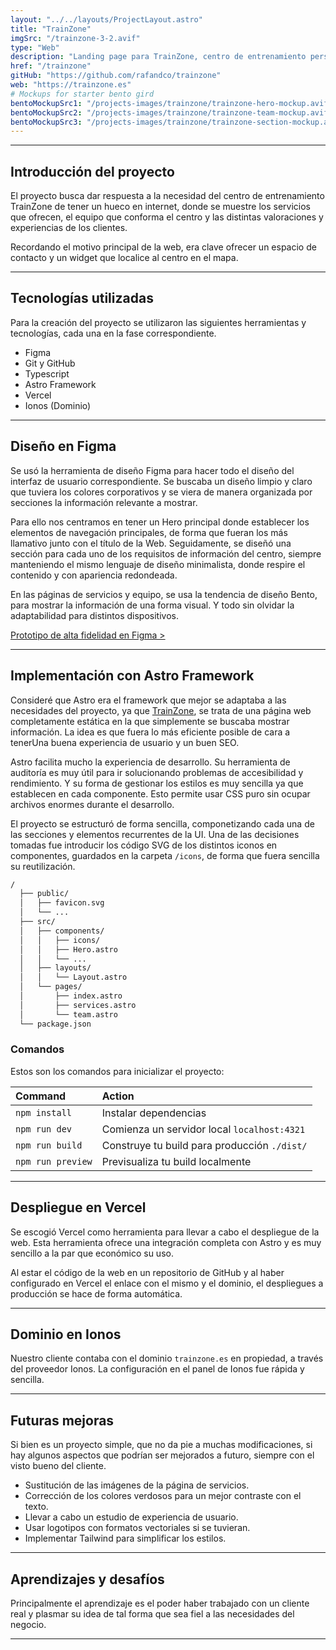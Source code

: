 ```yaml
---
layout: "../../layouts/ProjectLayout.astro"
title: "TrainZone"
imgSrc: "/trainzone-3-2.avif"
type: "Web"
description: "Landing page para TrainZone, centro de entrenamiento personal. Web diseñada en Figma y desarrollada con Astro."
href: "/trainzone"
gitHub: "https://github.com/rafandco/trainzone"
web: "https://trainzone.es"
# Mockups for starter bento gird
bentoMockupSrc1: "/projects-images/trainzone/trainzone-hero-mockup.avif"
bentoMockupSrc2: "/projects-images/trainzone/trainzone-team-mockup.avif"
bentoMockupSrc3: "/projects-images/trainzone/trainzone-section-mockup.avif"
---
```


---

## Introducción del proyecto

El proyecto busca dar respuesta a la necesidad del centro de entrenamiento TrainZone de tener un hueco en internet, donde se muestre los servicios que ofrecen, el equipo que conforma el centro y las distintas valoraciones y experiencias de los clientes.

Recordando el motivo principal de la web, era clave ofrecer un espacio de contacto y un widget que localice al centro en el mapa.

---

## Tecnologías utilizadas

Para la creación del proyecto se utilizaron las siguientes herramientas y tecnologías, cada una en la fase correspondiente.

- Figma
- Git y GitHub
- Typescript
- Astro Framework
- Vercel
- Ionos (Dominio)

---

## Diseño en Figma

Se usó la herramienta de diseño Figma para hacer todo el diseño del interfaz de usuario correspondiente. Se buscaba un diseño limpio y claro que tuviera los colores corporativos y se viera de manera organizada por secciones la información relevante a mostrar.

Para ello nos centramos en tener un Hero principal donde establecer los elementos de navegación principales, de forma que fueran los más llamativo junto con el título de la Web. Seguidamente, se diseñó una sección para cada uno de los requisitos de información del centro, siempre manteniendo el mismo lenguaje de diseño minimalista, donde respire el contenido y con apariencia redondeada.

En las páginas de servicios y equipo, se usa la tendencia de diseño Bento, para mostrar la información de una forma visual. Y todo sin olvidar la adaptabilidad para distintos dispositivos.

[Prototipo de alta fidelidad en Figma >](https://www.figma.com/file/zsKnK0DEcB6BxOKwOK05aN/TrainZone?type=design&node-id=0%3A1&mode=design&t=ajzu1caT4KjcIpAo-1)

---

## Implementación con Astro Framework

Consideré que Astro era el framework que mejor se adaptaba a las necesidades del proyecto, ya que [TrainZone](https://trainzone.es), se trata de una página web completamente estática en la que simplemente se buscaba mostrar información. La idea es que fuera lo más eficiente posible de cara a tenerUna buena experiencia de usuario y un buen SEO.

Astro facilita mucho la experiencia de desarrollo. Su herramienta de auditoría es muy útil para ir solucionando problemas de accesibilidad y rendimiento. Y su forma de gestionar los estilos es muy sencilla ya que establecen en cada componente. Esto permite usar CSS puro sin ocupar archivos enormes durante el desarrollo.

El proyecto se estructuró de forma sencilla, componetizando cada una de las secciones y elementos recurrentes de la UI. Una de las decisiones tomadas fue introducir los código SVG de los distintos iconos en componentes, guardados en la carpeta `/icons`, de forma que fuera sencilla su reutilización.

```bash
/
  ├── public/
  │   ├── favicon.svg
  │   └── ...
  ├── src/
  │   ├── components/
  │   │   ├── icons/
  │   │   ├── Hero.astro
  │   │   └── ...
  │   ├── layouts/
  │   │   └── Layout.astro
  │   └── pages/
  │       ├── index.astro
  │       ├── services.astro
  │       └── team.astro
  └── package.json
```

### Comandos

Estos son los comandos para inicializar el proyecto:

| Command           | Action                                       |
| :---------------- | :------------------------------------------- |
| `npm install`     | Instalar dependencias                        |
| `npm run dev`     | Comienza un servidor local `localhost:4321`  |
| `npm run build`   | Construye tu build para producción `./dist/` |
| `npm run preview` | Previsualiza tu build localmente             |

---

## Despliegue en Vercel

Se escogió Vercel como herramienta para llevar a cabo el despliegue de la web. Esta herramienta ofrece una integración completa con Astro y es muy sencillo a la par que económico su uso.

Al estar el código de la web en un repositorio de GitHub y al haber configurado en Vercel el enlace con el mismo y el dominio, el despliegues a producción se hace de forma automática.

---

## Dominio en Ionos

Nuestro cliente contaba con el dominio `trainzone.es` en propiedad, a través del proveedor Ionos.
La configuración en el panel de Ionos fue rápida y sencilla.

---

## Futuras mejoras

Si bien es un proyecto simple, que no da pie a muchas modificaciones, si hay algunos aspectos que podrían ser mejorados a futuro, siempre con el visto bueno del cliente.

- Sustitución de las imágenes de la página de servicios.
- Corrección de los colores verdosos para un mejor contraste con el texto.
- Llevar a cabo un estudio de experiencia de usuario.
- Usar logotipos con formatos vectoriales si se tuvieran.
- Implementar Tailwind para simplificar los estilos.

---

## Aprendizajes y desafíos

Principalmente el aprendizaje es el poder haber trabajado con un cliente real y plasmar su idea de tal forma que sea fiel a las necesidades del negocio.

---
